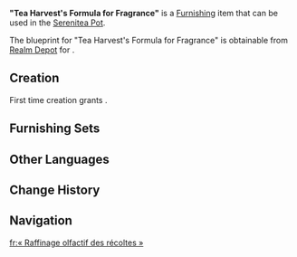 {{Furnishing Infobox
|id             = 373914
|image          = Item Tea Harvest's Formula for Fragrance.png
|category       = Landscape
|subcategory    = Small Object
|quality        = 3
|adeptal_energy = 60
|load           = 35
|reduced_load   = 24
|description    = A round bamboo sieve made from light yet resilient [[Bamboo Segment]]s. Its primary usage lies in storing them within for drying or cooling of tea leaves, making it a common sight in [[Chenyu Vale]].<br>It is said that the process of cooling comes from a day long ago when a tea farmer accidentally discovered that a different fragrance was produced when dried out tea leaves were given some time to rest. As such, after much careful experimentation and refinements, the cooling process was eventually ascertained to be a complementary part of processing certain tea varieties.
|blueprint      = Realm Depot
}}
'''"Tea Harvest's Formula for Fragrance"''' is a [[Furnishing]] item that can be used in the [[Serenitea Pot]].

The blueprint for "Tea Harvest's Formula for Fragrance" is obtainable from [[Realm Depot]] for {{Item|Realm Currency|24|x=160}}.

==Creation==
First time creation grants {{Item|Trust|24|x=60}}.
{{Recipe
|type = Creation
|time = 14h
|Bamboo Segment = 8
|sort = Bamboo Segment
}}

==Furnishing Sets==
{{Craft Usage}}

==Other Languages==
{{Other Languages|default_hidden=1
|en      = "Tea Harvest's Formula for Fragrance"
|zhs     = 「茗获的馥郁之法」
|zhs_rm  = 
|zht     = 「茗獲的馥郁之法」
|zht_rm  = 
|ja      = 「茶穫の芳香の秘訣」
|ja_rm   = "Chakaku no Houkou no Hiketsu"{{Assumed}}
|ko      = 「수확한 차의 향기로운 비법」
|ko_rm   = 
|es      = Fórmula de cosecha de té fragante
|fr      = « Raffinage olfactif des récoltes »
|ru      = «Чайный урожай: Формула вкуса»
|th      = "วิธีทำให้ชาหอม"
|th_rm   = 
|vi      = Thu Hoạch Trà Và Tạo Hương
|de      = „Der Teeernte Formel zu vollsten Aromen“
|id      = "Cara Memanen Wewangian Teh"
|pt      = Fórmula da Fragrância da Colheita de Chá
|tr      = "Çay Hasadının Koku Yöntemi"
|it      = Ricetta della fragranza della raccolta del tè
}}

==Change History==
{{Change History|4.5}}

==Navigation==
{{Furnishing Navbox|exterior}}

[[fr:« Raffinage olfactif des récoltes »]]